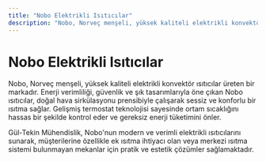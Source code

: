 ```yaml
---
title: "Nobo Elektrikli Isıtıcılar"
description: "Nobo, Norveç menşeli, yüksek kaliteli elektrikli konvektör ısıtıcılar üreten bir markadır. Enerji verimliliği, güvenlik ve şık tasarımlarıyla öne çıkan Nobo ..."
---
```


# Nobo Elektrikli Isıtıcılar

Nobo, Norveç menşeli, yüksek kaliteli elektrikli konvektör ısıtıcılar üreten bir markadır. Enerji verimliliği, güvenlik ve şık tasarımlarıyla öne çıkan Nobo ısıtıcılar, doğal hava sirkülasyonu prensibiyle çalışarak sessiz ve konforlu bir ısıtma sağlar. Gelişmiş termostat teknolojisi sayesinde ortam sıcaklığını hassas bir şekilde kontrol eder ve gereksiz enerji tüketimini önler.

Gül-Tekin Mühendislik, Nobo'nun modern ve verimli elektrikli ısıtıcılarını sunarak, müşterilerine özellikle ek ısıtma ihtiyacı olan veya merkezi ısıtma sistemi bulunmayan mekanlar için pratik ve estetik çözümler sağlamaktadır.